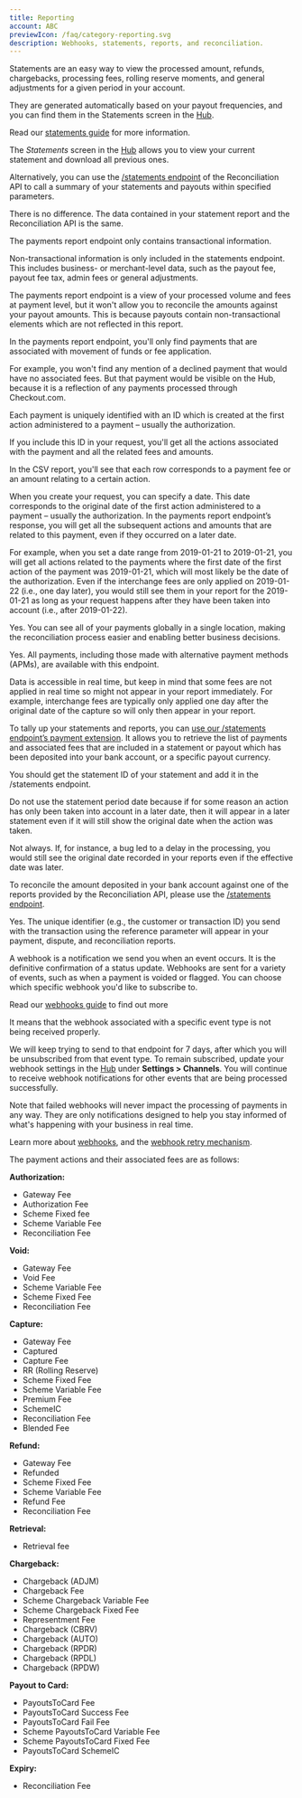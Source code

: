 ```yaml
---
title: Reporting
account: ABC
previewIcon: /faq/category-reporting.svg
description: Webhooks, statements, reports, and reconciliation.
---
```


<FAQItem title="What are statements, and where can I find out more?" popularity={21}>

Statements are an easy way to view the processed amount, refunds, chargebacks, processing fees, rolling reserve moments, and general adjustments for a given period in your account.

They are generated automatically based on your payout frequencies, and you can find them in the Statements screen in the [Hub](https://hub.checkout.com/).

Read our [statements guide](/reporting-and-insights/statements-explained) for more information.

</FAQItem>

<FAQItem title="How can I check my statements?" popularity={21}>

The _Statements_ screen in the [Hub](https://hub.checkout.com/) allows you to view your current statement and download all previous ones.

Alternatively, you can use the [/statements endpoint](/reporting-and-insights/reconciliation-api/statements-endpoint) of the Reconciliation API to call a summary of your statements and payouts within specified parameters.

</FAQItem>

<FAQItem title="Is there a difference between data in a PDF statement report and data retrieved from the statement endpoint?" popularity={21}>

There is no difference. The data contained in your statement report and the Reconciliation API is the same.

</FAQItem>

<FAQItem title="What is the difference between the payments report endpoint and the statement reports?" popularity={21}>

The payments report endpoint only contains transactional information.

Non-transactional information is only included in the statements endpoint. This includes business- or merchant-level data, such as the payout fee, payout fee tax, admin fees or general adjustments.

The payments report endpoint is a view of your processed volume and fees at payment level, but it won't allow you to reconcile the amounts against your payout amounts. This is because payouts contain non-transactional elements which are not reflected in this report.

</FAQItem>

<FAQItem title="What is the difference between the payments in the Hub and the ones in the payments report endpoint?" popularity={21}>

In the payments report endpoint, you'll only find payments that are associated with movement of funds or fee application.

For example, you won't find any mention of a declined payment that would have no associated fees. But that payment would be visible on the Hub, because it is a reflection of any payments processed through Checkout.com.

</FAQItem>

<FAQItem title="How do I see the entire history of a payment?" popularity={21}>

Each payment is uniquely identified with an ID which is created at the first action administered to a payment – usually the authorization.

If you include this ID in your request, you'll get all the actions associated with the payment and all the related fees and amounts.

In the CSV report, you'll see that each row corresponds to a payment fee or an amount relating to a certain action.

</FAQItem>

<FAQItem title="To which date does the date parameter in the payments report request correspond?" popularity={21}>

When you create your request, you can specify a date. This date corresponds to the original date of the first action administered to a payment – usually the authorization. In the payments report endpoint’s response, you will get all the subsequent actions and amounts that are related to this payment, even if they occurred on a later date.

For example, when you set a date range from 2019-01-21 to 2019-01-21, you will get all actions related to the payments where the first date of the first action of the payment was 2019-01-21, which will most likely be the date of the authorization. Even if the interchange fees are only applied on 2019-01-22 (i.e., one day later), you would still see them in your report for the 2019-01-21 as long as your request happens after they have been taken into account (i.e., after 2019-01-22).

</FAQItem>

<FAQItem title="Are payments from multiple regions available through the payments reporting endpoint?" popularity={21}>

Yes. You can see all of your payments globally in a single location, making the reconciliation process easier and enabling better business decisions.

</FAQItem>

<FAQItem title="Does the payments report response include alternative payments?" popularity={21}>

Yes. All payments, including those made with alternative payment methods (APMs), are available with this endpoint.

</FAQItem>

<FAQItem title="When can I download an accurate list of my payments for the day?" popularity={21}>

Data is accessible in real time, but keep in mind that some fees are not applied in real time so might not appear in your report immediately. For example, interchange fees are typically only applied one day after the original date of the capture so will only then appear in your report.

</FAQItem>

<FAQItem title="How can I tally reports with statements?" popularity={21}>

To tally up your statements and reports, you can [use our /statements endpoint’s payment extension](/reporting-and-insights/reconciliation-api/statements-endpoint#2._Statement_ID_/_Payments). It allows you to retrieve the list of payments and associated fees that are included in a statement or payout which has been deposited into your bank account, or a specific payout currency.

</FAQItem>

<FAQItem title="How should I use the Reconciliation API if I want to reconcile it against one of my statements?" popularity={21}>

You should get the statement ID of your statement and add it in the /statements endpoint.

Do not use the statement period date because if for some reason an action has only been taken into account in a later date, then it will appear in a later statement even if it will still show the original date when the action was taken.

</FAQItem>

<FAQItem title="Does my payments report for a given date always match with the corresponding statement?" popularity={21}>

Not always. If, for instance, a bug led to a delay in the processing, you would still see the original date recorded in your reports even if the effective date was later.

</FAQItem>

<FAQItem title="How do I reconcile the amount deposited in my bank account against a report?" popularity={21}>

To reconcile the amount deposited in your bank account against one of the reports provided by the Reconciliation API, please use the [/statements endpoint](/reporting-and-insights/reconciliation-api/statements-endpoint).

</FAQItem>

<FAQItem title="Does my unique identifier appear on reports?" popularity={21}>

Yes. The unique identifier (e.g., the customer or transaction ID) you send with the transaction using the reference parameter will appear in your payment, dispute, and reconciliation reports.

</FAQItem>

<FAQItem title="What are webhooks, and where can I find out more?" popularity={21}>

A webhook is a notification we send you when an event occurs. It is the definitive confirmation of a status update. Webhooks are sent for a variety of events, such as when a payment is voided or flagged. You can choose which specific webhook you'd like to subscribe to.

Read our [webhooks guide](/reporting-and-insights/webhooks) to find out more

</FAQItem>

<FAQItem title="I got an email saying there is a problem with my webhook endpoint. What does this mean?" popularity={21}>

It means that the webhook associated with a specific event type is not being received properly.

We will keep trying to send to that endpoint for 7 days, after which you will be unsubscribed from that event type. To remain subscribed, update your webhook settings in the [Hub](https://hub.checkout.com/) under **Settings > Channels**. You will continue to receive webhook notifications for other events that are being processed successfully.

Note that failed webhooks will never impact the processing of payments in any way. They are only notifications designed to help you stay informed of what's happening with your business in real time.

Learn more about [webhooks](/reporting-and-insights/webhooks), and the [webhook retry mechanism](/reporting-and-insights/webhooks#Webhook_retries).

</FAQItem>

<FAQItem title="What are the possible payment actions, and what fees apply to them?" popularity={21}>

The payment actions and their associated fees are as follows:

**Authorization:**

- Gateway Fee
- Authorization Fee
- Scheme Fixed fee
- Scheme Variable Fee
- Reconciliation Fee

**Void:**

- Gateway Fee
- Void Fee
- Scheme Variable Fee
- Scheme Fixed Fee
- Reconciliation Fee

**Capture:**

- Gateway Fee
- Captured
- Capture Fee
- RR (Rolling Reserve)
- Scheme Fixed Fee
- Scheme Variable Fee
- Premium Fee
- SchemeIC
- Reconciliation Fee
- Blended Fee

**Refund:**

- Gateway Fee
- Refunded
- Scheme Fixed Fee
- Scheme Variable Fee
- Refund Fee
- Reconciliation Fee

**Retrieval:**

- Retrieval fee

**Chargeback:**

- Chargeback (ADJM)
- Chargeback Fee
- Scheme Chargeback Variable Fee
- Scheme Chargeback Fixed Fee
- Representment Fee
- Chargeback (CBRV)
- Chargeback (AUTO)
- Chargeback (RPDR)
- Chargeback (RPDL)
- Chargeback (RPDW)

**Payout to Card:**

- PayoutsToCard Fee
- PayoutsToCard Success Fee
- PayoutsToCard Fail Fee
- Scheme PayoutsToCard Variable Fee
- Scheme PayoutsToCard Fixed Fee
- PayoutsToCard SchemeIC

**Expiry:**

- Reconciliation Fee

</FAQItem>